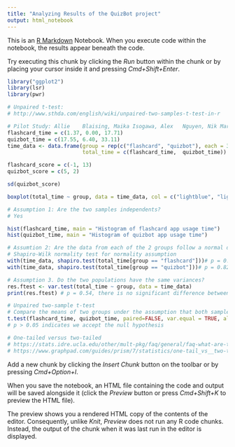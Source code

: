 ```yaml
---
title: "Analyzing Results of the QuizBot project"
output: html_notebook
---
```


This is an [R Markdown](http://rmarkdown.rstudio.com) Notebook. When you execute code within the notebook, the results appear beneath the code. 

Try executing this chunk by clicking the *Run* button within the chunk or by placing your cursor inside it and pressing *Cmd+Shift+Enter*. 

```r
library("ggplot2")
library(lsr)
library(pwr)
```

```r
# Unpaired t-test:
# http://www.sthda.com/english/wiki/unpaired-two-samples-t-test-in-r

# Pilot Study: Allie	Blaising, Maika	Isogawa, Alex	Nguyen, Nik	Marda, Phoebe	Kimm, Michael	Cooper 
flashcard_time = c(1.37, 0.00, 17.71)
quizbot_time = c(17.55, 6.40, 33.11)
time_data <- data.frame(group = rep(c("flashcard", "quizbot"), each = 3),
                        total_time = c(flashcard_time,  quizbot_time))

flashcard_score = c(-1, 13)
quizbot_score = c(5, 2)

sd(quizbot_score)

boxplot(total_time ~ group, data = time_data, col = c("lightblue", "lightyellow"), main='Total usage time over 7 days', ylab='minutes')

# Assumption 1: Are the two samples independents?
# Yes

hist(flashcard_time, main = "Histogram of flashcard app usage time")
hist(quizbot_time, main = "Histogram of quizbot app usage time")

# Assumtion 2: Are the data from each of the 2 groups follow a normal distribution?
# Shapiro-Wilk normality test for normality assumption
with(time_data, shapiro.test(total_time[group == "flashcard"]))# p = 0.13
with(time_data, shapiro.test(total_time[group == "quizbot"]))# p = 0.82

# Assumption 3. Do the two populations have the same variances?
res.ftest <- var.test(total_time ~ group, data = time_data)
print(res.ftest) # p = 0.54, there is no significant difference between the variances of the two sets of data

# Unpaired two-sample t-test
# Compare the means of two groups under the assumption that both samples are random, independent, and normally distributed with unknown but equal variances
t.test(flashcard_time, quizbot_time, paired=FALSE, var.equal = TRUE, alternative='two.sided')
# p > 0.05 indicates we accept the null hypothesis

# One-tailed versus two-tailed
# https://stats.idre.ucla.edu/other/mult-pkg/faq/general/faq-what-are-the-differences-between-one-tailed-and-two-tailed-tests/
# https://www.graphpad.com/guides/prism/7/statistics/one-tail_vs__two-tail_p_values.htm?toc=0&printWindow
```



Add a new chunk by clicking the *Insert Chunk* button on the toolbar or by pressing *Cmd+Option+I*.

When you save the notebook, an HTML file containing the code and output will be saved alongside it (click the *Preview* button or press *Cmd+Shift+K* to preview the HTML file). 

The preview shows you a rendered HTML copy of the contents of the editor. Consequently, unlike *Knit*, *Preview* does not run any R code chunks. Instead, the output of the chunk when it was last run in the editor is displayed.

